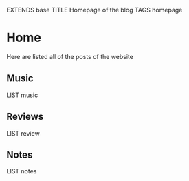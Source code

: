 EXTENDS base
TITLE Homepage of the blog
TAGS homepage

# Home
Here are listed all of the posts of the website

## Music
LIST music

## Reviews
LIST review

## Notes
LIST notes
